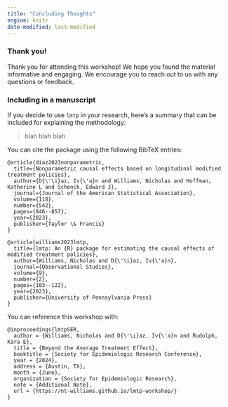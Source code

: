 ```yaml
---
title: "Concluding Thoughts"
engine: knitr
date-modified: last-modified
---
```


### Thank you!

Thank you for attending this workshop! We hope you found the material informative and engaging. We encourage you to reach out to us with any questions or feedback.

### Including in a manuscript

If you decide to use `lmtp` in your research, here's a summary that can be included for explaining the methodology:

> blah blah blah

You can cite the package using the following BibTeX entries:

```         
@article{diaz2023nonparametric,
  title={Nonparametric causal effects based on longitudinal modified treatment policies},
  author={D{\'\i}az, Iv{\'a}n and Williams, Nicholas and Hoffman, Katherine L and Schenck, Edward J},
  journal={Journal of the American Statistical Association},
  volume={118},
  number={542},
  pages={846--857},
  year={2023},
  publisher={Taylor \& Francis}
}
```

```         
@article{williams2023lmtp,
  title={lmtp: An {R} package for estimating the causal effects of modified treatment policies},
  author={Williams, Nicholas and D{\'\i}az, Iv{\'a}n},
  journal={Observational Studies},
  volume={9},
  number={2},
  pages={103--122},
  year={2023},
  publisher={University of Pennsylvania Press}
}
```

You can reference this workshop with:

```         
@inproceedings{lmtpSER,
  author = {Williams, Nicholas and D{\'\i}az, Iv{\'a}n and Rudolph, Kara E},
  title = {Beyond the Average Treatment Effect},
  booktitle = {Society for Epidemiologic Research Conference},
  year = {2024},
  address = {Austin, TX},
  month = {June},
  organization = {Society for Epidemiologic Research},
  note = {Additional Note},
  url = {https://nt-williams.github.io/lmtp-workshop/}
}
```
